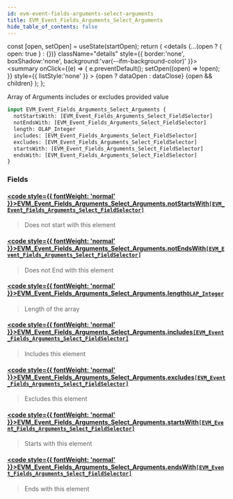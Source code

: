 ```yaml
---
id: evm-event-fields-arguments-select-arguments
title: EVM_Event_Fields_Arguments_Select_Arguments
hide_table_of_contents: false
---
```







  const [open, setOpen] = useState(startOpen);
  return (
    <details {...(open ? { open: true } : {})} className="details" style={{ border:'none', boxShadow:'none', background:'var(--ifm-background-color)' }}>
      <summary
        onClick={(e) => {
          e.preventDefault();
          setOpen((open) => !open);
        }}
        style={{ listStyle:'none' }}
      >
      {open ? dataOpen : dataClose}
      </summary>
      {open && children}
    </details>
  );
};




Array of Arguments includes or excludes provided value


```graphql
input EVM_Event_Fields_Arguments_Select_Arguments {
  notStartsWith: [EVM_Event_Fields_Arguments_Select_FieldSelector]
  notEndsWith: [EVM_Event_Fields_Arguments_Select_FieldSelector]
  length: OLAP_Integer
  includes: [EVM_Event_Fields_Arguments_Select_FieldSelector]
  excludes: [EVM_Event_Fields_Arguments_Select_FieldSelector]
  startsWith: [EVM_Event_Fields_Arguments_Select_FieldSelector]
  endsWith: [EVM_Event_Fields_Arguments_Select_FieldSelector]
}
```




### Fields

#### [<code style={{ fontWeight: 'normal' }}>EVM_Event_Fields_Arguments_Select_Arguments.<b>notStartsWith</b></code>](#)<Bullet />[`[EVM_Event_Fields_Arguments_Select_FieldSelector]`](/docs/graphql-reference/inputs/evm-event-fields-arguments-select-field-selector) <Badge class="secondary" text="list"/> <Badge class="secondary" text="input"/>
> Does not start with this element
> 

#### [<code style={{ fontWeight: 'normal' }}>EVM_Event_Fields_Arguments_Select_Arguments.<b>notEndsWith</b></code>](#)<Bullet />[`[EVM_Event_Fields_Arguments_Select_FieldSelector]`](/docs/graphql-reference/inputs/evm-event-fields-arguments-select-field-selector) <Badge class="secondary" text="list"/> <Badge class="secondary" text="input"/>
> Does not End with this element
> 

#### [<code style={{ fontWeight: 'normal' }}>EVM_Event_Fields_Arguments_Select_Arguments.<b>length</b></code>](#)<Bullet />[`OLAP_Integer`](/docs/graphql-reference/inputs/olap-integer) <Badge class="secondary" text="input"/>
> Length of the array
> 

#### [<code style={{ fontWeight: 'normal' }}>EVM_Event_Fields_Arguments_Select_Arguments.<b>includes</b></code>](#)<Bullet />[`[EVM_Event_Fields_Arguments_Select_FieldSelector]`](/docs/graphql-reference/inputs/evm-event-fields-arguments-select-field-selector) <Badge class="secondary" text="list"/> <Badge class="secondary" text="input"/>
> Includes this element
> 

#### [<code style={{ fontWeight: 'normal' }}>EVM_Event_Fields_Arguments_Select_Arguments.<b>excludes</b></code>](#)<Bullet />[`[EVM_Event_Fields_Arguments_Select_FieldSelector]`](/docs/graphql-reference/inputs/evm-event-fields-arguments-select-field-selector) <Badge class="secondary" text="list"/> <Badge class="secondary" text="input"/>
> Excludes this element
> 

#### [<code style={{ fontWeight: 'normal' }}>EVM_Event_Fields_Arguments_Select_Arguments.<b>startsWith</b></code>](#)<Bullet />[`[EVM_Event_Fields_Arguments_Select_FieldSelector]`](/docs/graphql-reference/inputs/evm-event-fields-arguments-select-field-selector) <Badge class="secondary" text="list"/> <Badge class="secondary" text="input"/>
> Starts with this element
> 

#### [<code style={{ fontWeight: 'normal' }}>EVM_Event_Fields_Arguments_Select_Arguments.<b>endsWith</b></code>](#)<Bullet />[`[EVM_Event_Fields_Arguments_Select_FieldSelector]`](/docs/graphql-reference/inputs/evm-event-fields-arguments-select-field-selector) <Badge class="secondary" text="list"/> <Badge class="secondary" text="input"/>
> Ends with this element
> 




